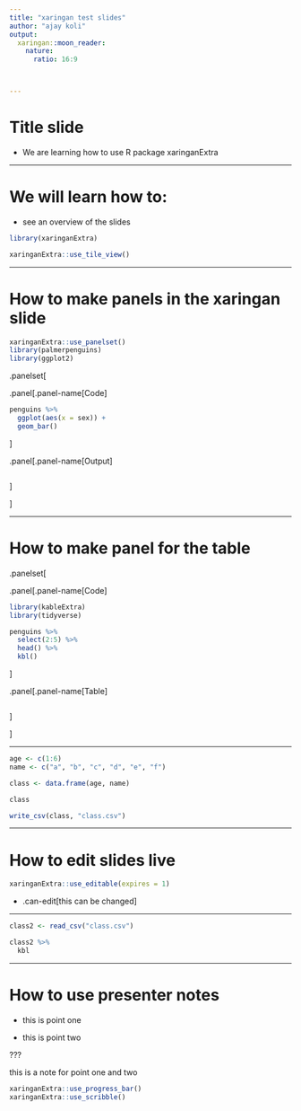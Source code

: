 ```yaml
---
title: "xaringan test slides"
author: "ajay koli"
output:
  xaringan::moon_reader:
    nature:
      ratio: 16:9



---
```


# Title slide

- We are learning how to use R package xaringanExtra 

---

# We will learn how to:

- see an overview of the slides

```r
library(xaringanExtra)

xaringanExtra::use_tile_view()
```

---

# How to make panels in the xaringan slide

```r
xaringanExtra::use_panelset()
library(palmerpenguins)
library(ggplot2)
```

.panelset[

.panel[.panel-name[Code]

```r
penguins %>% 
  ggplot(aes(x = sex)) +
  geom_bar()
```


]

.panel[.panel-name[Output]

```r

```

]

]

---

# How to make panel for the table

.panelset[

.panel[.panel-name[Code]

```r

library(kableExtra)
library(tidyverse)

penguins %>% 
  select(2:5) %>% 
  head() %>% 
  kbl() 
```

]

.panel[.panel-name[Table]

```r

```


]

]

---

```r

age <- c(1:6)
name <- c("a", "b", "c", "d", "e", "f")

class <- data.frame(age, name)

class

write_csv(class, "class.csv")
```

---

# How to edit slides live

```r
xaringanExtra::use_editable(expires = 1)
```

- .can-edit[this can be changed]


---

```r
class2 <- read_csv("class.csv")

class2 %>% 
  kbl
```

---

# How to use presenter notes

- this is point one

- this is point two

???

this is a note for point one and two

```r
xaringanExtra::use_progress_bar()
xaringanExtra::use_scribble()
```






